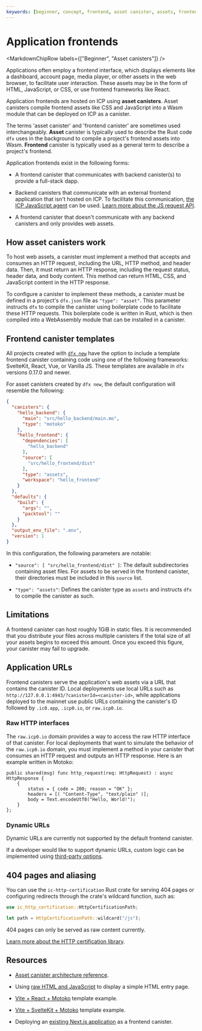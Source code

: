 ```yaml
---
keywords: [beginner, concept, frontend, asset canister, assets, frontend canister templates, how asset canisters work, rust asset canister, raw HTTP interfaces]
---
```



# Application frontends

<MarkdownChipRow labels={["Beginner", "Asset canisters"]} />

Applications often employ a frontend interface, which displays elements like a dashboard, account page, media player, or other assets in the web browser, to facilitate user interaction. These assets may be in the form of HTML, JavaScript, or CSS, or use frontend frameworks like React.

Application frontends are hosted on ICP using **asset canisters**. Asset canisters compile frontend assets like CSS and JavaScript into a Wasm module that can be deployed on ICP as a <GlossaryTooltip>canister</GlossaryTooltip>.

The terms 'asset canister' and 'frontend canister' are sometimes used interchangeably. **Asset** canister is typically used to describe the Rust code `dfx` uses in the background to compile a project's frontend assets into Wasm. **Frontend** canister is typically used as a general term to describe a project's frontend.

Application frontends exist in the following forms:

- A frontend canister that communicates with backend canister(s) to provide a full-stack dapp.

- Backend canisters that communicate with an external frontend application that isn't hosted on ICP. To facilitate this communication, [the ICP JavaScript agent](/docs/current/building-dapps/interacting-with-dapps/agents/javascript-agent) can be used. [Learn more about the JS request API](/docs/current/building-dapps/interacting-with-dapps/agents/javascript-agent).

- A frontend canister that doesn't communicate with any backend canisters and only provides web assets.

## How asset canisters work

To host web assets, a canister must implement a method that accepts and consumes an HTTP request, including the URL, HTTP method, and header data. Then, it must return an HTTP response, including the request status, header data, and body content. This method can return HTML, CSS, and JavaScript content in the HTTP response.

To configure a canister to implement these methods, a canister must be defined in a project's `dfx.json` file as `"type": "asset"`. This parameter instructs `dfx` to compile the canister using boilerplate code to facilitate these HTTP requests. This boilerplate code is written in Rust, which is then compiled into a WebAssembly module that can be installed in a canister.

## Frontend canister templates

All projects created with [`dfx new`](/docs/current/building-dapps/developer-tools/dfx/dfx-new) have the option to include a template frontend canister containing code using one of the following frameworks: SvelteKit, React, Vue, or Vanilla JS. These templates are available in `dfx` versions 0.17.0 and newer.

For asset canisters created by `dfx new`, the default configuration will resemble the following:

```json
{
  "canisters": {
    "hello_backend": {
      "main": "src/hello_backend/main.mo",
      "type": "motoko"
    },
    "hello_frontend": {
      "dependencies": [
        "hello_backend"
      ],
      "source": [
        "src/hello_frontend/dist"
      ],
      "type": "assets",
      "workspace": "hello_frontend"
    }
  },
  "defaults": {
    "build": {
      "args": "",
      "packtool": ""
    }
  },
  "output_env_file": ".env",
  "version": 1
}
```

In this configuration, the following parameters are notable:

- `"source": [ "src/hello_frontend/dist" ]`: The default subdirectories containing asset files. For assets to be served in the frontend canister, their directories must be included in this `source` list.

- `"type": "assets"`: Defines the canister type as `assets` and instructs `dfx` to compile the canister as such.

## Limitations

A frontend canister can host roughly 1GiB in static files. It is recommended that you distribute your files across multiple canisters if the total size of all your assets begins to exceed this amount. Once you exceed this figure, your canister may fail to upgrade.

## Application URLs

Frontend canisters serve the application's web assets via a URL that contains the canister ID. Local deployments use local URLs such as `http://127.0.0.1:4943/?canisterId=<canister-id>`, while applications deployed to the mainnet use public URLs containing the canister's ID followed by `.ic0.app`, `.icp0.io`, or `raw.icp0.io`.

### Raw HTTP interfaces

The `raw.icp0.io` domain provides a way to access the raw HTTP interface of that canister. For local deployments that want to simulate the behavior of the `raw.icp0.io` domain, you must implement a method in your canister that consumes an HTTP request and outputs an HTTP response. Here is an example written in Motoko:

```motoko no-repl
public shared(msg) func http_request(req: HttpRequest) : async HttpResponse {
    {
        status = { code = 200; reason = "OK" };
        headers = [( "Content-Type", "text/plain" )];
        body = Text.encodeUtf8("Hello, World!");
    }
};
```

### Dynamic URLs

Dynamic URLs are currently not supported by the default frontend canister.

If a developer would like to support dynamic URLs, custom logic can be implemented using [third-party options](https://crates.io/crates/ic-pluto).

## 404 pages and aliasing

You can use the `ic-http-certification` Rust crate for serving 404 pages or configuring redirects through the crate's wildcard function, such as:

```rust
use ic_http_certification::HttpCertificationPath;

let path = HttpCertificationPath::wildcard("/js");
```

404 pages can only be served as raw content currently.

[Learn more about the HTTP certification library](/docs/current/building-dapps/using-network-features/using-external-data/http-gateways-certification/serving-static-assets-over-http).

## Resources

- [Asset canister architecture reference](/docs/current/references/asset-canister).

- Using [raw HTML and JavaScript](/docs/current/motoko/main/getting-started/motoko-introduction) to display a simple HTML entry page.

- [Vite + React + Motoko](https://github.com/rvanasa/vite-react-motoko) template example.

- [Vite + SvelteKit + Motoko](https://github.com/letmejustputthishere/vite-sveltekit-motoko-ii/tree/main) template example.

- Deploying an [existing Next.js application](/docs/current/building-dapps/dapp-frontends/existing-frontend) as a frontend canister.